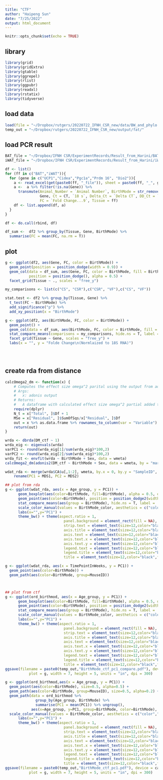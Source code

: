 ```yaml
---
title: "CTF"
author: "Haipeng Sun"
date: "7/25/2022"
output: html_document
---
```


```r
knitr::opts_chunk$set(echo = TRUE)
```

## library
```r
library(grid)
library(gridExtra)
library(gtable)
library(ggrepel)
library(rlist)
library(ggpubr)
library(readxl)
library(rstatix)
library(tidyverse)
```

## load data
```r
load(file = "~/Dropbox/rutgers/20220722_IFNH_CSR_new/data/BW_and_phylo.RData")
temp_out = "~/Dropbox/rutgers/20220722_IFNH_CSR_new/output/fat/"
```

## load PCR result
```r
BAT_file = "~/Dropbox/IFNH CSR/ExperimentRecords/Result_from_Harini/BAT qPCR_10112021.xlsx"
iWAT_file = "~/Dropbox/IFNH CSR/ExperimentRecords/Result_from_Harini/iWAT_qPCR_10112021.xlsx"

df <- list()
for (ff in c("BAT","iWAT")){
  for (gene in c("UCP1","Cidea","Pgc1a","Prdm 16", "Dio2")){
    a <- read_excel(get(paste0(ff, "_file")), sheet = paste0(ff, "_", gene), range = "B2:N18")
    a <-  a %>% filter(!is.na(Gene)) %>% 
      transmute(Animal_Number = `Animal Number`, BirthMode = str_remove(`Animal Number`,"\\d+"),
                Gene, Ct = CT, `18 s`, Delta_Ct = `Delta CT`, DD_Ct = `ddCt relative to WT`,
                FC = `Fold Change...9`, Tissue = ff)
    df <- list.append(df, a)
  }
}

df <- do.call(rbind, df)

df_sum <-  df2 %>% group_by(Tissue, Gene, BirthMode) %>% 
  summarise(FC = mean(FC, na.rm = T))

```


## plot
```r
g <- ggplot(df2, aes(Gene, FC, color = BirthMode)) + 
  geom_point(position = position_dodge(width = 0.9)) + 
  geom_col(data = df_sum, aes(Gene, FC, color = BirthMode, fill = BirthMode),
           position = position_dodge(), alpha = 0.5) +
  facet_grid(Tissue ~ ., scales = "free_y")

my_comparisons <- list(c("CS", "CSR"),c("CSR", "VF"),c("CS", "VF"))

stat.test <- df2 %>% group_by(Tissue, Gene) %>% 
  t_test(FC ~ BirthMode) %>% 
  add_significance("p") %>% 
  add_xy_position(x = "BirthMode")

g <- ggplot(df2, aes(BirthMode, FC, color = BirthMode)) + 
  geom_point() + 
  geom_col(data = df_sum, aes(BirthMode, FC, color = BirthMode, fill = BirthMode), alpha = 0.5) + 
  stat_compare_means(comparisons = my_comparisons, hide.ns = T, label = "p.signif") +
  facet_grid(Tissue ~ Gene, scales = "free_y") + 
  labs(x = "", y = "Folde Change\n(Normlaized to 18S RNA)")





```










## create rda from distance
```r
calcOmega2_dm <- function(x) {
    # Computes the effect size omega^2 parital using the output from adonis test
    # Args:
    #   x: adonis output
    # Returns:
    #   A dataframe with calculated effect size omega^2 partial added to original dataframe
    require(dplyr)
    N_t = x["Total", ]$Df + 1
    MSe = x["Residual", ]$SumOfSqs/x["Residual", ]$Df
    out = x %>% as.data.frame %>% rownames_to_column(var = "Variable") %>% mutate(Omega2_partial = ifelse(is.na(`F`), NA, (SumOfSqs - Df * MSe)/(SumOfSqs + (N_t - Df) * MSe)))
    return(out)
}

wrda <- dbrda(DM_ctf ~ 1)
wrda_eig <- eigenvals(wrda)
varPC1 <- round(wrda_eig[1]/sum(wrda_eig)*100,2)
varPC2 <- round(wrda_eig[2]/sum(wrda_eig)*100,2)
wrda_fit <- envfit(wrda ~ BirthMode + Sex, data = wmeta)
calcOmega2_dm(adonis2(DM_ctf ~ BirthMode + Sex, data = wmeta, by = "margin"))

wdat_rda <- merge(wrda$CA$u[,1:2], wmeta, by.x = 0, by.y = "SampleID", all.x = T) %>% 
    rename(PC1 = MDS1, PC2 = MDS2)

## plot from rda
g <- ggplot(wdat_rda, aes(x = Age_group, y = PC1)) + 
      geom_boxplot(aes(color=BirthMode, fill=BirthMode), alpha = 0.5, outlier.alpha = 0) + 
      geom_point(aes(color=BirthMode), position = position_dodge2(width = 0.6)) + 
      stat_compare_means(aes(group = BirthMode), hide.ns = T, label =  "p.signif") +
      scale_color_manual(values = BirthMode_color, aesthetics = c("color","fill")) + 
      labs(x="",y="PC1") +
      theme_bw() + theme(aspect.ratio = 1,
                           panel.background = element_rect(fill = NA),
                           strip.text = element_text(size=12,color="black",face='bold'),
                           axis.title = element_text(size=12,color="black",face='bold'),
                           axis.text = element_text(size=12,color="black",face='bold'),
                           axis.text.x = element_text(size=12,color="black",face='bold'),
                           axis.text.y = element_text(size=12,color="black",face='bold'),
                           legend.text = element_text(size=12,color="black",face='bold'),
                           legend.title = element_text(size=12,color="black",face='bold'),
                           title = element_text(size=12,color="black",face='bold'))

g <- ggplot(wdat_rda, aes(x = TimePointInWeeks, y = PC1)) + 
  geom_point(aes(color=BirthMode)) + 
  geom_path(aes(color=BirthMode, group=MouseID)) 



## plot from ctf
g <- ggplot(ord_birthmod, aes(x = Age_group, y = PC1)) + 
      geom_boxplot(aes(color=BirthMode, fill=BirthMode), alpha = 0.5, outlier.alpha = 0) + 
      geom_point(aes(color=BirthMode), position = position_dodge2(width = 0.6)) + 
      stat_compare_means(aes(group = BirthMode), hide.ns = T, label =  "p.signif") +
      scale_color_manual(values = BirthMode_color, aesthetics = c("color","fill")) + 
      labs(x="",y="PC1") +
      theme_bw() + theme(aspect.ratio = 1,
                           panel.background = element_rect(fill = NA),
                           strip.text = element_text(size=12,color="black",face='bold'),
                           axis.title = element_text(size=12,color="black",face='bold'),
                           axis.text = element_text(size=12,color="black",face='bold'),
                           axis.text.x = element_text(size=12,color="black",face='bold'),
                           axis.text.y = element_text(size=12,color="black",face='bold'),
                           legend.text = element_text(size=12,color="black",face='bold'),
                           legend.title = element_text(size=12,color="black",face='bold'),
                           title = element_text(size=12,color="black",face='bold'))
ggsave(filename = paste0(temp_out,"BirthMode_ctf_pc1_compare.pdf"), device = cairo_pdf, 
           plot = g, width = 7, height = 5, units = "in", dpi = 300)

g <- ggplot(ord_birthmod,aes(x = Age_group, y = PC1)) + 
  geom_point(aes(color=BirthMode), size=0.5, alpha=0.5) + 
  geom_path(aes(color=BirthMode, group=MouseID), size=0.5, alpha=0.2) + 
  geom_path(data = ord_birthmod %>% 
              group_by(Age_group, BirthMode) %>% 
              summarise(PC1 = mean(PC1)) %>% ungroup(), 
            aes(x=Age_group, y=PC1, group=BirthMode, color=BirthMode), size = 1.5) +
  scale_color_manual(values = BirthMode_color, aesthetics = c("color","fill")) + 
      labs(x="",y="PC1") +
      theme_bw() + theme(aspect.ratio = 1,
                           panel.background = element_rect(fill = NA),
                           strip.text = element_text(size=12,color="black",face='bold'),
                           axis.title = element_text(size=12,color="black",face='bold'),
                           axis.text = element_text(size=12,color="black",face='bold'),
                           axis.text.x = element_text(size=12,color="black",face='bold'),
                           axis.text.y = element_text(size=12,color="black",face='bold'),
                           legend.text = element_text(size=12,color="black",face='bold'),
                           legend.title = element_text(size=12,color="black",face='bold'),
                           title = element_text(size=12,color="black",face='bold'))
ggsave(filename = paste0(temp_out,"BirthMode_ctf_pc1.pdf"), device = cairo_pdf, 
           plot = g, width = 7, height = 5, units = "in", dpi = 300)

```











